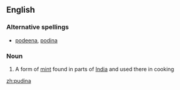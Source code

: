 ==English==

===Alternative spellings===
*[[podeena]], [[podina]]

===Noun===
{{en-noun}}

# A form of [[mint]] found in parts of [[India]] and used there in cooking

[[zh:pudina]]